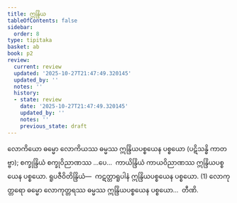 ```yaml
---
title: ဣန္ဒြိယ
tableOfContents: false
sidebar:
  order: 8
type: tipitaka
basket: ab
book: p2
review:
  current: review
  updated: '2025-10-27T21:47:49.320145'
  updated_by: ''
  notes: ''
  history:
  - state: review
    date: '2025-10-27T21:47:49.320145'
    updated_by: ''
    notes: ''
    previous_state: draft
---
```



<ReviewStatus review={frontmatter.review} showDetails={true} />

<HypothesisAnnotation frontmatter={frontmatter} />

<DynamicBreadcrumb />

<Division number="164" book="p2" e="ch" v="38" p="110">

<Paragraph number="920" book="p2">
လောကိယော ဓမ္မော လောကိယဿ ဓမ္မဿ ဣန္ဒြိယပစ္စယေန ပစ္စယော (ပဋိသန္ဓိ ကာတဗ္ဗာ); စက္ခုန္ဒြိယံ စက္ခုဝိညာဏဿ …ပေ…  ကာယိန္ဒြိယံ ကာယဝိညာဏဿ ဣန္ဒြိယပစ္စယေန ပစ္စယော. <Emphasis>ရူပဇီဝိတိန္ဒြိယံ</Emphasis>—  ကဋတ္တာရူပါနံ ဣန္ဒြိယပစ္စယေန ပစ္စယော. (1)
</Paragraph>

<Paragraph number="921" book="p2">
လောကုတ္တရော ဓမ္မော လောကုတ္တရဿ ဓမ္မဿ ဣန္ဒြိယပစ္စယေန ပစ္စယော…  တီဏိ.
</Paragraph>
</Division>